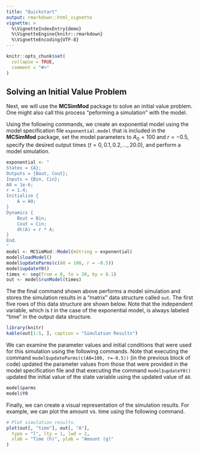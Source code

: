 ```yaml
---
title: "Quickstart"
output: rmarkdown::html_vignette
vignette: >
  %\VignetteIndexEntry{demo}
  %\VignetteEngine{knitr::rmarkdown}
  %\VignetteEncoding{UTF-8}
---
```


```r
knitr::opts_chunk$set(
  collapse = TRUE,
  comment = "#>"
)
```

## Solving an Initial Value Problem

Next, we will use the **MCSimMod** package to solve an initial value problem. One might also call this process "peforming a simulation" with the model.

Using the following commands, we create an exponential model using the model specification file `exponential.model` that is included in the **MCSimMod** package, set the model parameters to $A_0 = 100$ and $r = -0.5$, specify the desired output times ($t = 0, 0.1, 0.2, \ldots, 20.0$), and perform a model simulation.
```r
exponential <- "
States = {A};
Outputs = {Bout, Cout};
Inputs = {Bin, Cin};
A0 = 1e-6;
r = 1.4;
Initialize {
    A = A0;
}
Dynamics {
    Bout = Bin;
    Cout = Cin;
    dt(A) = r * A;
}
End.
"
model <- MCSimMod::Model(mString = exponential)
model$loadModel()
model$updateParms(c(A0 = 100, r = -0.5))
model$updateY0()
times <- seq(from = 0, to = 20, by = 0.1)
out <- model$runModel(times)
```

The the final command shown above performs a model simulation and stores the simulation results in a "matrix" data structure called `out`. The first five rows of this data structure are shown below. Note that the independent variable, which is $t$ in the case of the exponential model, is always labeled "time" in the output data structure.
```r
library(knitr)
kable(out[1:5, ], caption = "Simulation Results")
```

We can examine the parameter values and initial conditions that were used for this simulation using the following commands. Note that executing the command `model$updateParms(c(A0=100, r=-0.5))` (in the previous block of code) updated the parameter values from those that were provided in the model specification file and that executing the command `model$updateY0()` updated the initial value of the state variable using the updated value of `A0`.
```r
model$parms
model$Y0
```

Finally, we can create a visual representation of the simulation results. For example, we can plot the amount vs. time using the following command.
```r
# Plot simulation results.
plot(out[, "time"], out[, "A"],
  type = "l", lty = 1, lwd = 2,
  xlab = "Time (h)", ylab = "Amount (g)"
)
```